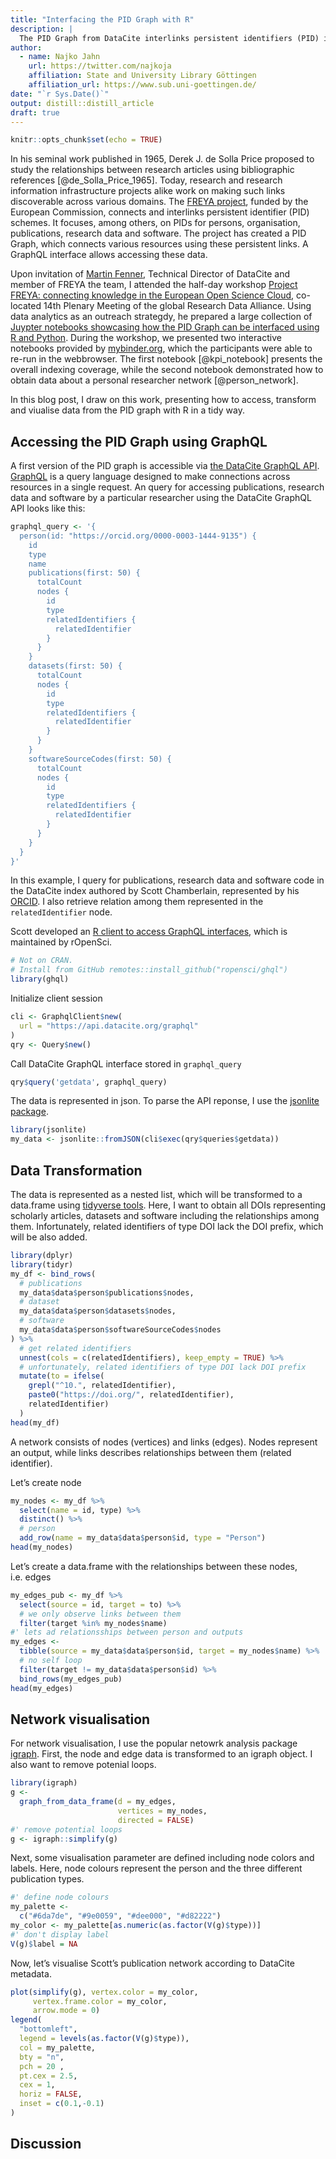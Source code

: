 ```yaml
---
title: "Interfacing the PID Graph with R"
description: |
  The PID Graph from DataCite interlinks persistent identifiers (PID) in research like DOIs or ORCIDs. In this blog post, I will present how to interface this graph using the DataCite GraphQL API with R, and will visualise the research information network for a particular researcher.  
author:
  - name: Najko Jahn 
    url: https://twitter.com/najkoja
    affiliation: State and University Library Göttingen
    affiliation_url: https://www.sub.uni-goettingen.de/
date: "`r Sys.Date()`"
output: distill::distill_article
draft: true
---
```


```r
knitr::opts_chunk$set(echo = TRUE)
```

In his seminal work published in 1965, Derek J. de Solla Price proposed to study the relationships between research articles using bibliographic references [@de_Solla_Price_1965]. Today, research and research information infrastructure projects alike work on making such links discoverable across various domains. The [FREYA project](https://www.project-freya.eu/en/about/mission), funded by the European Commission, connects and interlinks persistent identifier (PID) schemes. It focuses, among others, on PIDs for persons, organisation, publications, research data and software. The project has created a PID Graph, which connects various resources using these persistent links. A GraphQL interface allows accessing these data.

Upon invitation of [Martin Fenner](https://twitter.com/mfenner), Technical Director of DataCite and member of FREYA the team, I attended the half-day workshop [Project FREYA: connecting knowledge in the European Open Science Cloud ](https://www.project-freya.eu/en/events/14th-rda-plenary-meeting), co-located 14th  Plenary Meeting of the global Research Data Alliance. Using data analytics as an outreach strategdy, he prepared a large collection of [Juypter notebooks showcasing how the PID Graph can be interfaced using R and Python](https://github.com/datacite/notebooks). During the workshop, we presented two interactive notebooks provided by [mybinder.org](https://mybinder.org/v2/gh/datacite/notebooks/master), which the participants were able to re-run in the webbrowser. The first notebook [@kpi_notebook] presents the overall indexing coverage, while the second notebook demonstrated how to obtain data about a personal researcher network [@person_network].

In this blog post, I draw on this work, presenting how to access, transform and viualise data from the PID graph with R in a tidy way. 

## Accessing the PID Graph using GraphQL

A first version of the PID graph is accessible via [the DataCite GraphQL API](https://api.datacite.org/graphql). [GraphQL](https://graphql.org/) is a query language designed to make connections across resources in a single request. An query for accessing publications, research data and software by a particular researcher using the DataCite GraphQL API looks like this:

```r
graphql_query <- '{
  person(id: "https://orcid.org/0000-0003-1444-9135") {
    id
    type
    name
    publications(first: 50) {
      totalCount
      nodes {
        id
        type
        relatedIdentifiers {
          relatedIdentifier
        }
      }
    }
    datasets(first: 50) {
      totalCount
      nodes {
        id
        type
        relatedIdentifiers {
          relatedIdentifier
        }
      }
    }
    softwareSourceCodes(first: 50) {
      totalCount
      nodes {
        id
        type
        relatedIdentifiers {
          relatedIdentifier
        }
      }
    }
  }
}'
```

In this example, I query for publications, research data and software code in the DataCite index authored by Scott Chamberlain, represented by his [ORCID](https://orcid.org/0000-0003-1444-9135). I also retrieve relation among them represented in the `relatedIdentifier` node.

Scott developed an [R client to access GraphQL interfaces](https://github.com/ropensci/ghql), which is maintained by rOpenSci.

```r
# Not on CRAN.
# Install from GitHub remotes::install_github("ropensci/ghql")
library(ghql)
```

Initialize client session

```r
cli <- GraphqlClient$new(
  url = "https://api.datacite.org/graphql"
)
qry <- Query$new()
```

Call DataCite GraphQL interface stored in `graphql_query`

```r
qry$query('getdata', graphql_query)
```

The data is represented in json. To parse the API reponse, I use the [jsonlite package](https://CRAN.R-project.org/package=jsonlite).

```r
library(jsonlite)
my_data <- jsonlite::fromJSON(cli$exec(qry$queries$getdata))
```

## Data Transformation

The data is represented as a nested list, which will be transformed to a data.frame using [tidyverse tools](https://www.tidyverse.org/). Here, I want to obtain all DOIs representing scholarly articles, datasets and software including the relationships among them. Infortunately, related identifiers of type DOI lack the DOI prefix, which will be also added.

```r
library(dplyr)
library(tidyr)
my_df <- bind_rows(
  # publications
  my_data$data$person$publications$nodes,
  # dataset
  my_data$data$person$datasets$nodes,
  # software
  my_data$data$person$softwareSourceCodes$nodes
) %>%
  # get related identifiers
  unnest(cols = c(relatedIdentifiers), keep_empty = TRUE) %>%
  # unfortunately, related identifiers of type DOI lack DOI prefix
  mutate(to = ifelse(
    grepl("^10.", relatedIdentifier),
    paste0("https://doi.org/", relatedIdentifier),
    relatedIdentifier)
  )
head(my_df)
```

A network consists of nodes (vertices) and links (edges). Nodes represent an output, while links describes relationships between them (related identifier).

Let's create node

```r
my_nodes <- my_df %>%
  select(name = id, type) %>%
  distinct() %>%
  # person
  add_row(name = my_data$data$person$id, type = "Person")
head(my_nodes)
```

Let's create a data.frame with the relationships between these nodes, i.e. edges

```r
my_edges_pub <- my_df %>%
  select(source = id, target = to) %>%
  # we only observe links between them
  filter(target %in% my_nodes$name)
#' lets ad relationsships between person and outputs
my_edges <-
  tibble(source = my_data$data$person$id, target = my_nodes$name) %>%
  # no self loop
  filter(target != my_data$data$person$id) %>%
  bind_rows(my_edges_pub)
head(my_edges)
```

## Network visualisation

For network visualisation, I use the popular netowrk analysis package [igraph](https://igraph.org/redirect.html). First, the node and edge data is transformed to an igraph object. I also want to remove potenial loops.

```r
library(igraph)
g <-
  graph_from_data_frame(d = my_edges,
                        vertices = my_nodes,
                        directed = FALSE)
#' remove potential loops
g <- igraph::simplify(g)
```

Next, some visualisation parameter are defined including node colors and labels. Here, node colours represent the person and the three different publication types.

```r
#' define node colours
my_palette <-
  c("#6da7de", "#9e0059", "#dee000", "#d82222")
my_color <- my_palette[as.numeric(as.factor(V(g)$type))]
#' don't display label
V(g)$label = NA
```

Now, let's visualise Scott's publication network according to DataCite metadata.

```r
plot(simplify(g), vertex.color = my_color, 
     vertex.frame.color = my_color,
     arrow.mode = 0)
legend(
  "bottomleft",
  legend = levels(as.factor(V(g)$type)),
  col = my_palette,
  bty = "n",
  pch = 20 ,
  pt.cex = 2.5,
  cex = 1,
  horiz = FALSE,
  inset = c(0.1,-0.1)
)
```

## Discussion


